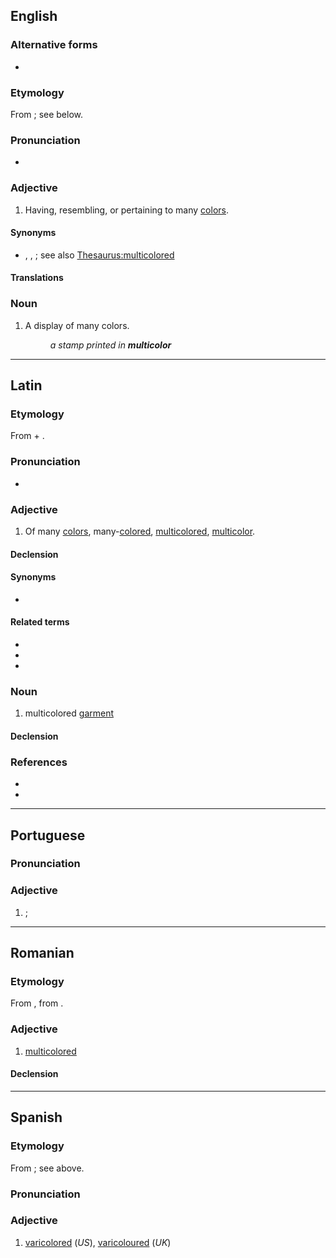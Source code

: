 ==English==

===Alternative forms===
* {{alt|en|multicolour||British spelling}}

===Etymology===
From {{der|en|la|multicolor}}; see below.

===Pronunciation===
* {{IPA|en|/ˌmʌltɪˈkʌlə/}}

===Adjective===
{{head|en|adjective}}

# {{lb|en|American spelling}} Having, resembling, or pertaining to many [[color]]s.

====Synonyms====
* {{l|en|motley}}, {{l|en|multicolored}}, {{l|en|polychromatic}}; see also [[Thesaurus:multicolored]]

====Translations====
{{trans-see|multicolored}}

===Noun===
{{en-noun|-}}

# {{lb|en|American spelling}} A display of many colors.
#: ''a stamp printed in '''multicolor'''''

----

==Latin==

===Etymology===
From {{m|la|multus||much, many}} + {{m|la|color||color}}.

===Pronunciation===
* {{la-IPA}}

===Adjective===
{{la-adj|multicolor}}

# Of many [[color]]s, many-[[colored]], [[multicolored]], [[#English|multicolor]].

====Declension====
{{la-adecl|multicolor}}

====Synonyms====
* {{sense|multicolored}} {{l|la|multicolōrus}}

====Related terms====
* {{l|la|color}}
* {{l|la|multicolōrus}}
* {{l|la|multus}}

===Noun===
{{la-noun|multicolor<3>|g=f}}

# multicolored [[garment]]

====Declension====
{{la-ndecl|multicolor<3>}}

===References===
* {{R:L&S}}
* {{R:Gaffiot}}

----

==Portuguese==

===Pronunciation===
{{pt-IPA|multicolôr}}

===Adjective===
{{pt-adj|multicolo|r}}

# {{l|en|multicoloured}}; {{l|en|multicolour}} {{gloss|having multiple colours}}
#: {{syn|pt|multicolorido|multicor}}

----

==Romanian==

===Etymology===
From {{bor|ro|fr|multicolore}}, from {{der|ro|la|multicolor}}.

===Adjective===
{{ro-adj}}

# [[multicolored]]

====Declension====
{{ro-decl-adj}}

----

==Spanish==

===Etymology===
From {{der|es|la|multicolor}}; see above.

===Pronunciation===
{{es-IPA}}

===Adjective===
{{es-adj}}

# [[varicolored]] (''US''), [[varicoloured]] (''UK'')
#: {{syn|es|policromo}}